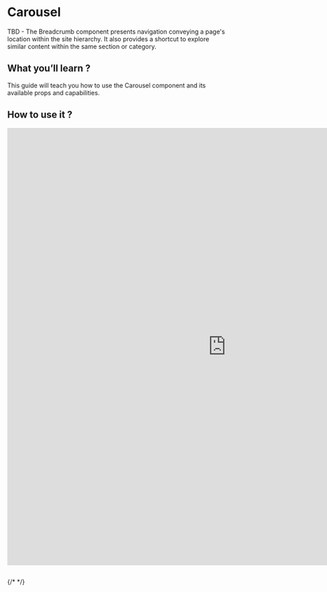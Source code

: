 

<Meta of={CarouselStories} />

# Carousel
TBD - The Breadcrumb component presents navigation conveying a page's location within the site hierarchy.  It also provides a shortcut to explore similar content within the same section or category.

## What you’ll learn ?
This guide will teach you how to use the Carousel component and its available props and capabilities.

## How to use it ?
<iframe 
  src="https://xmc-hztl-foundation-storybook.vercel.app/?path=/story/components-authorable-shared-hztl-page-content-carousel--carousel" 
  width="1000" 
  height="1000" 
  frameborder="0">
</iframe>

##
{/* <Canvas of={CheckboxStories.Card} /> */}
